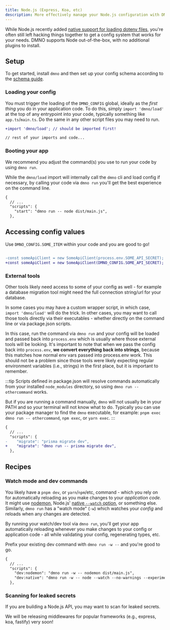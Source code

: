 ```yaml
---
title: Node.js (Express, Koa, etc)
description: More effectively manage your Node.js configuration with DMNO
---
```



While Node.js recently added [native support for loading dotenv files](https://nodejs.org/docs/latest/api/cli.html#--env-fileconfig), you're often still left hacking things together to get a config system that works for your needs. DMNO supports Node out-of-the-box, with no additional plugins to install. 


## Setup
To get started, install `dmno` and then set up your config schema according to the [schema guide](/docs/guides/schema/). 

<TabbedCode packageName="dmno" />


### Loading your config

You must trigger the loading of the `DMNO_CONFIG` global, ideally as the _first thing_ you do in your application code.
To do this, simply `import 'dmno/load'` at the top of any entrypoint into your code, typically something like `app.ts`/`main.ts`. Do the same in any other script files you may need to run.

```diff lang="ts" title="main.ts"
+import 'dmno/load'; // should be imported first!

// rest of your imports and code...
```

### Booting your app

We recommend you adjust the command(s) you use to run your code by using `dmno run`.

While the `dmno/load` import will internally call the `dmno` cli and load config if necessary, by calling your code via `dmno run` you'll get the best experience on the command line.

```diff lang="json" title="package.json" ins="dmno run -- "
{
  // ...
  "scripts": {
    "start": "dmno run -- node dist/main.js",
  },
```

## Accessing config values

Use `DMNO_CONFIG.SOME_ITEM` within your code and you are good to go!

```diff lang="ts" ins="DMNO_CONFIG" del="process.env"

-const someApiClient = new SomeApiClient(process.env.SOME_API_SECRET);
+const someApiClient = new SomeApiClient(DMNO_CONFIG.SOME_API_SECRET);
```

### External tools
Other tools likely need access to some of your config as well - for example a database migration tool might need the full connection string/url for your database.

In some cases you may have a custom wrapper script, in which case, `import 'dmno/load'` will do the trick. In other cases, you may want to call those tools directly via their executables - whether directly on the command line or via package.json scripts.

In this case, run the command via `dmno run` and your config will be loaded and passed back into `process.env` which is usually where those external tools will be looking. It's important to note that when we pass the config back into `process.env`, **we convert everything back into strings**, because this matches how normal env vars passed into process.env work. This should not be a problem since those tools were likely expecting regular environment variables (i.e., strings) in the first place, but it is important to remember.

:::tip
Scripts defined in package.json will resolve commands automatically from your installed `node_modules` directory, so using `dmno run -- othercommand` works.

But if you are running a command manually, `dmno` will not usually be in your PATH and so your terminal will not know what to do. Typically you can use your package manager to find the `dmno` executable, for example: `pnpm exec dmno run -- othercommand`, `npm exec`, or `yarn exec`.
:::


```diff lang="json" title="package.json"
{
  // ...
  "scripts": {
-    "migrate": "prisma migrate dev",
+    "migrate": "dmno run -- prisma migrate dev",
  },
```

## Recipes

### Watch mode and dev commands
You likely have a `pnpm dev`, or `yarn`/`npm`/etc, command - which you rely on for automatically reloading as you make changes to your _application code_. It might use [nodemon](https://nodemon.io/), Node.js' [native `--watch` option](https://nodejs.org/docs/latest/api/cli.html#--watch), or something else. Similarly, `dmno run` has a "watch mode" (`-w`) which watches your _config_ and reloads when any changes are detected.

By running your watch/dev tool via `dmno run`, you'll get your app automatically reloading whenever you make changes to your config or application code - all while validating your config, regenerating types, etc.

Prefix your existing dev command with `dmno run -w --` and you're good to go.

```diff lang="json" title="package.json" ins="dmno run -w -- "
{
  // ...
  "scripts": {
    "dev:nodemon": "dmno run -w -- nodemon dist/main.js",
    "dev:native": "dmno run -w -- node --watch --no-warnings --experimental-specifier-resolution=node --loader ts-node/esm ./src/main.ts",
  },
```


### Scanning for leaked secrets

If you are building a Node.js API, you may want to scan for leaked secrets.

We will be releasing middlewares for popular frameworks (e.g., express, koa, fastify) very soon!

